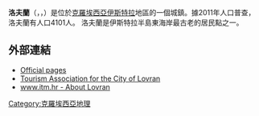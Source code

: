 '''洛夫蘭'''（{{lang-hr|Lovran}}，{{lang-it|Laurana}}，{{lang-de|Lauran}}）是位於[[克羅埃西亞|克羅埃西亞]][[伊斯特拉|伊斯特拉]]地區的一個城鎮。據2011年人口普查，洛夫蘭有人口4101人。
洛夫蘭是伊斯特拉半島東海岸最古老的居民點之一。
==外部連結==
{{Commonscat|Lovran|洛夫蘭}}
* [http://www.lovran.com/index_en.html Official pages] {{Wayback|url=http://www.lovran.com/index_en.html |date=20161029143537 }}
* [https://web.archive.org/web/20070624072917/http://www.tz-lovran.hr/english/Default.asp Tourism Association for the City of Lovran]
* [https://web.archive.org/web/20070304071035/http://www.itm.hr/informacije/gradovi/lovran.asp www.itm.hr - About Lovran]
[[Category:克羅埃西亞地理|Category:克羅埃西亞地理]]